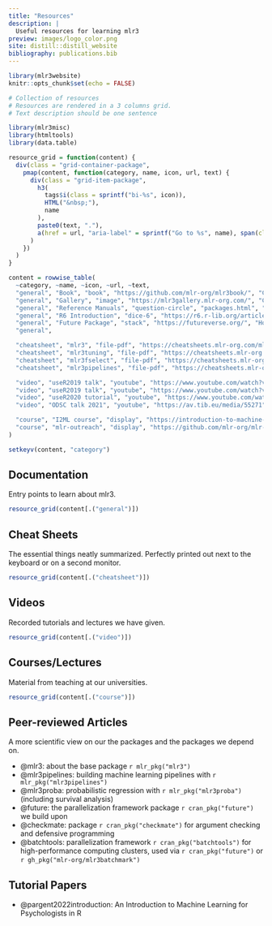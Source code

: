 ```yaml
---
title: "Resources"
description: |
  Useful resources for learning mlr3
preview: images/logo_color.png
site: distill::distill_website
bibliography: publications.bib
---
```


```r
library(mlr3website)
knitr::opts_chunk$set(echo = FALSE)
```

```r
# Collection of resources
# Resources are rendered in a 3 columns grid.
# Text description should be one sentence

library(mlr3misc)
library(htmltools)
library(data.table)

resource_grid = function(content) {
  div(class = "grid-container-package",
    pmap(content, function(category, name, icon, url, text) {
      div(class = "grid-item-package",
        h3(
          tags$i(class = sprintf("bi-%s", icon)),
          HTML("&nbsp;"),
          name
        ),
        paste0(text, "."),
        a(href = url, "aria-label" = sprintf("Go to %s", name), span(class = "grid-package-link"))
      )
    })
  )
}

content = rowwise_table(
  ~category, ~name, ~icon, ~url, ~text,
  "general", "Book", "book", "https://github.com/mlr-org/mlr3book/", "Central entry point to the mlr3verse",
  "general", "Gallery", "image", "https://mlr3gallery.mlr-org.com/", "Collection of case studies and demos",
  "general", "Reference Manuals", "question-circle", "packages.html", "Reference manuals (via package overview)",
  "general", "R6 Introduction", "dice-6", "https://r6.r-lib.org/articles/Introduction.html", "Introduction to R6 classes",
  "general", "Future Package", "stack", "https://futureverse.org/", "Homepage of the parallelization framework 'future'",
  "general",

  "cheatsheet", "mlr3", "file-pdf", "https://cheatsheets.mlr-org.com/mlr3.pdf", "Core package cheat sheet",
  "cheatsheet", "mlr3tuning", "file-pdf", "https://cheatsheets.mlr-org.com/mlr3tuning.pdf", "Tuning cheat sheet",
  "cheatsheet", "mlr3fselect", "file-pdf", "https://cheatsheets.mlr-org.com/mlr3fselect.pdf", "Feature selection cheat sheet",
  "cheatsheet", "mlr3pipelines", "file-pdf", "https://cheatsheets.mlr-org.com/mlr3pipelines.pdf", "Pipelines cheat sheet",

  "video", "useR2019 talk", "youtube", "https://www.youtube.com/watch?v=wsP2hiFnDQs", "Short intro to mlr3",
  "video", "useR2019 talk", "youtube", "https://www.youtube.com/watch?v=gEW5RxkbQuQ", "Short intro to mlr3pipelines and mlr3tuning",
  "video", "useR2020 tutorial", "youtube", "https://www.youtube.com/watch?v=T43hO2o_nZw", "Tutorial on mlr3, mlr3tuning and mlr3pipelines",
  "video", "ODSC talk 2021", "youtube", "https://av.tib.eu/media/55271", "Into to mlr3spatiotempcv and mlr3spatial",

  "course", "I2ML course", "display", "https://introduction-to-machine-learning.netlify.app/", "Introduction to ML course. Free video lectures, slides, quizzes. Exercises use mlr3",
  "course", "mlr-outreach", "display", "https://github.com/mlr-org/mlr-outreach", "Slides and other material for teaching mlr3"
)

setkeyv(content, "category")
```

## Documentation

Entry points to learn about mlr3.

```r
resource_grid(content[.("general")])
```


## Cheat Sheets

The essential things neatly summarized.
Perfectly printed out next to the keyboard or on a second monitor.

```r
resource_grid(content[.("cheatsheet")])
```

## Videos

Recorded tutorials and lectures we have given.

```r
resource_grid(content[.("video")])
```

## Courses/Lectures

Material from teaching at our universities.

```r
resource_grid(content[.("course")])
```


## Peer-reviewed Articles

A more scientific view on our the packages and the packages we depend on.

* @mlr3: about the base package `r mlr_pkg("mlr3")`
* @mlr3pipelines: building machine learning pipelines with `r mlr_pkg("mlr3pipelines")`
* @mlr3proba: probabilistic regression with `r mlr_pkg("mlr3proba")` (including survival analysis)
* @future: the parallelization framework package `r cran_pkg("future")` we build upon
* @checkmate: package `r cran_pkg("checkmate")` for argument checking and defensive programming
* @batchtools: parallelization framework `r cran_pkg("batchtools")` for high-performance computing clusters, used via `r cran_pkg("future")` or `r gh_pkg("mlr-org/mlr3batchmark")`

## Tutorial Papers

* @pargent2022introduction: An Introduction to Machine Learning for Psychologists in R
